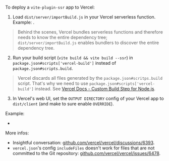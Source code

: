 
To deploy a `vite-plugin-ssr` app to Vercel:
 1. Load `dist/server/importBuild.js` in your Vercel serverless function. Example: <RepoLink path='/examples/vercel/api/render.js' />.
  > Behind the scenes, Vercel bundles serverless functions and therefore needs to know the entire dependency tree;
  > `dist/server/importBuild.js` enables bundlers to discover the entire dependency tree.

 2. Run your build script (`vite build && vite build --ssr`) in `package.json#scripts['vercel-build']` instead of `package.json#scripts.build`.
  > Vercel discards all files generated by the `package.json#scritps.build` script. That's why we need to use `package.json#scripts['vercel-build']` instead. See [Vercel Docs - Custom Build Step for Node.js](https://vercel.com/docs/runtimes#advanced-usage/advanced-node-js-usage/custom-build-step-for-node-js).

 3. In Vercel's web UI, set the `OUTPUT DIRECTORY` config of your Vercel app to `dist/client` (and make to sure enable `OVERRIDE`).

Example:
 - <RepoLink path='/examples/vercel/' />

More infos:
 - Insightful conversation: [github.com/vercel/vercel/discussions/6393](https://github.com/vercel/vercel/discussions/6393#discussioncomment-1008607).
 - `vercel.json`'s config `includeFiles` doesn't work for files that are not committed to the Git repository: [github.com/vercel/vercel/issues/6478](https://github.com/vercel/vercel/issues/6478).

